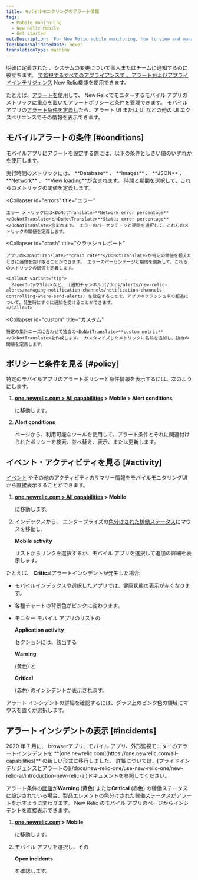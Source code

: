 ```yaml
---
title: モバイルモニタリングのアラート情報
tags:
  - Mobile monitoring
  - New Relic Mobile
  - Get started
metaDescription: 'For New Relic mobile monitoring, how to view and manage alert policies, conditions, incidents, and other activity and events.'
freshnessValidatedDate: never
translationType: machine
---
```


明確に定義された<InlinePopover type="alerts"/> 、システムの変更について個人またはチームに通知するのに役立ちます。 [で監視するすべてのアプライアンスで 、アラートおよびアプライドインテリジェンス](/docs/alerts-applied-intelligence) New Relic機能を使用できます。

たとえば、[アラートを](/docs/alerts-applied-intelligence/new-relic-alerts/get-started/introduction-alerts)使用して、 New Relicでモニターするモバイル アプリのメトリックに重点を置いたアラートポリシーと条件を管理できます。 モバイル アプリの[アラート条件を定義し](/docs/alerts-applied-intelligence/new-relic-alerts/alert-conditions/create-alert-conditions)たら、アラート UI または<InlinePopover type="mobile"/> UI などの他の UI エクスペリエンスでその情報を表示できます。

## モバイルアラートの条件 [#conditions]

モバイルアプリにアラートを設定する際には、以下の条件としきい値のいずれかを使用します。

<CollapserGroup>
  <Collapser
    id="execution"
    title="実行時間"
  >
    実行時間のメトリックには、 <DoNotTranslate>**Database**</DoNotTranslate> 、 <DoNotTranslate>**Images**</DoNotTranslate> 、 <DoNotTranslate>**JSON**</DoNotTranslate> 、 <DoNotTranslate>**Network**</DoNotTranslate> 、 <DoNotTranslate>**View loading**</DoNotTranslate>が含まれます。 時間と期間を選択して、これらのメトリックの閾値を定義します。
  </Collapser>

  <Collapser
    id="errors"
    title="エラー"
  >
    エラー メトリックには<DoNotTranslate>**Network error percentage**</DoNotTranslate>と<DoNotTranslate>**Status error percentage**</DoNotTranslate>含まれます。 エラーのパーセンテージと期間を選択して、これらのメトリックの閾値を定義します。
  </Collapser>

  <Collapser
    id="crash"
    title="クラッシュレポート"
  >
    アプリの<DoNotTranslate>**crash rate**</DoNotTranslate>が特定の閾値を超えたときに通知を受け取ることができます。 エラーのパーセンテージと期間を選択して、これらのメトリックの閾値を定義します。

    <Callout variant="tip">
      PagerDutyやSlackなど、 [通知チャンネル](/docs/alerts/new-relic-alerts/managing-notification-channels/notification-channels-controlling-where-send-alerts) を設定することで、アプリのクラッシュ率の超過について、発生時にすぐに通知を受けることができます。
    </Callout>
  </Collapser>

  <Collapser
    id="custom"
    title="カスタム"
  >
    特定の集計ニーズに合わせて独自の<DoNotTranslate>**custom metric**</DoNotTranslate>を作成します。 カスタマイズしたメトリックに名前を追加し、独自の閾値を定義します。
  </Collapser>
</CollapserGroup>

## ポリシーと条件を見る [#policy]

特定のモバイルアプリのアラートポリシーと条件情報を表示するには、次のようにします。

1. <DoNotTranslate>**[one.newrelic.com > All capabilities](https://one.newrelic.com/all-capabilities) > Mobile > Alert conditions**</DoNotTranslate>

   に移動します。

2. <DoNotTranslate>**Alert conditions**</DoNotTranslate>

   ページから、利用可能なツールを使用して、アラート条件とそれに関連付けられたポリシーを検索、並べ替え、表示、または更新します。

## イベント・アクティビティを見る [#activity]

[イベント](/docs/alerts/new-relic-alerts-beta/getting-started/alerts-glossary#event) やその他のアクティビティのサマリー情報をモバイルモニタリングUIから直接表示することができます。

1. <DoNotTranslate>**[one.newrelic.com > All capabilities](https://one.newrelic.com/all-capabilities) > Mobile**</DoNotTranslate>

   に移動します。

2. インデックスから、 エンタープライズの[色分けされた稼働ステータス](/docs/alerts/new-relic-alerts-beta/getting-started/alerts-glossary#health-status)にマウスを移動し、

   <DoNotTranslate>**Mobile activity**</DoNotTranslate>

   リストからリンクを選択するか、モバイル アプリを選択して追加の詳細を表示します。

たとえば、 <DoNotTranslate>**Critical**</DoNotTranslate>アラートインシデントが発生した場合:

* モバイルインデックスや選択したアプリでは、健康状態の表示が赤くなります。

* 各種チャートの背景色がピンクに変わります。

* モニター モバイル アプリのリストの

  <DoNotTranslate>**Application activity**</DoNotTranslate>

  セクションには、該当する

  <DoNotTranslate>**Warning**</DoNotTranslate>

  (黄色) と

  <DoNotTranslate>**Critical**</DoNotTranslate>

  (赤色) のインシデントが表示されます。

アラート インシデントの詳細を確認するには、グラフ上のピンク色の領域にマウスを置くか選択します。

## アラート インシデントの表示 [#incidents]

<Callout variant="important">
  2020 年 7 月に、 browserアプリ、モバイル アプリ、外形監視モニターのアラートインシデントを <DoNotTranslate>**[one.newrelic.com](https://one.newrelic.com/all-capabilities)**</DoNotTranslate> の新しい形式に移行しました。 詳細については、[プライドインテリジェンスとアラートの](/docs/new-relic-one/use-new-relic-one/new-relic-ai/introduction-new-relic-ai)ドキュメントを参照してください。
</Callout>

アラート条件の[閾値](/docs/alerts/new-relic-alerts-beta/getting-started/alerts-glossary#alert-threshold)が<DoNotTranslate>**Warning**</DoNotTranslate> (黄色) または<DoNotTranslate>**Critical**</DoNotTranslate> (赤色) の稼働ステータスに設定されている場合、製品エレメントの色分けされた[稼働ステータスが](/docs/alerts/new-relic-alerts-beta/getting-started/alerts-glossary#health-status)アラートを示すように変わります。 New Relic のモバイル アプリのページからインシデントを直接表示できます。

1. <DoNotTranslate>**[one.newrelic.com](https://one.newrelic.com/all-capabilities) > Mobile**</DoNotTranslate>

   に移動します。

2. モバイル アプリを選択し、その

   <DoNotTranslate>**Open incidents**</DoNotTranslate>

   を確認します。
